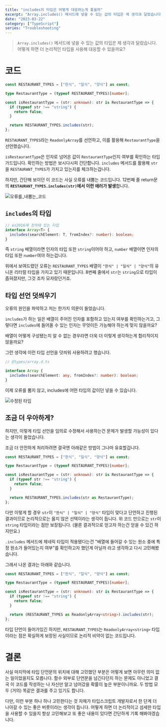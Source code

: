 ```yaml
---
title: "includes의 타입은 어떻게 대응하는게 좋을까"
excerpt: "Array.includes() 메서드에 넣을 수 있는 값의 타입은 제 생각과 달랐습니다. 어떻게 하면 더 논리적인 타입을 사용해 대응할 수 있을까요?"
date: "2023-03-22"
category: ["TypeScript"]
series: "Troubleshooting"
---
```


> `Array.includes()` 메서드에 넣을 수 있는 값의 타입은 제 생각과 달랐습니다. 어떻게 하면 더 논리적인 타입을 사용해 대응할 수 있을까요?

# 코드

```ts
const RESTAURANT_TYPES = ["한식", "일식", "양식"] as const;

type RestaurantType = (typeof RESTAURANT_TYPES)[number];

const isRestaurantType = (str: unknown): str is RestaurantType => {
  if (typeof str !== "string") {
    return false;
  }

  return RESTAURANT_TYPES.includes(str);
};
```

`RESTAURANT_TYPES`라는 `ReadonlyArray`를 선언하고, 이를 활용해 `RestaurantType`을 선언했습니다.

`isRestaurantType`은 인자로 넘어온 값이 `RestaurantType`인지 여부를 확인하는 타입 가드입니다. 확인하는 방법은 보시다시피 간단합니다. `includes` 메서드를 활용해 `str`을 `RESTAURANT_TYPES`가 가지고 있는지를 체크하는겁니다.

하지만, 간단해 보이던 이 코드는 사실 오류를 내뿜는 코드입니다. 12번째 줄 return문의 **`RESTAURANT_TYPES.includes(str)`에서 이런 에러가 발생**합니다.

![오류를_내뿜는_코드](/static/img/includes의_타입은_어떻게_대응하는게_좋을까/error.png)

## `includes`의 타입

```ts
// es2016에 정의돼 있는 타입
interface Array<T> {
  includes(searchElement: T, fromIndex?: number): boolean;
}
```

즉 `string` 배열이라면 인자의 타입 또한 `string`이어야 하고, `number` 배열이면 인자의 타입 또한 `number`여야 하는겁니다.

위에서 보여드렸던 오류는 `RESTAURANT_TYPES` 배열이 `"한식" | "일식" | "양식"`의 유니온 리터럴 타입을 가지고 있기 때문입니다. 8번째 줄에서 `str`는 `string`으로 타입이 좁혀졌지만, 그것 조차 모자랐던거죠.

## 타입 선언 덧씌우기

오류의 원인을 파악하고 저는 한가지 의문이 들었습니다.

`includes`가 하는 일은 배열이 주어진 인자를 포함하고 있는지 여부를 확인하는거고, 그렇다면 `includes`에 들어올 수 있는 인자는 무엇이든 가능해야 하는게 맞지 않을까요?

배열이 어떻게 구성됐는지 알 수 없는 경우라면 더욱 더 이렇게 생각하는게 합리적이지 않을까요?

그런 생각에 이런 타입 선언을 덧씌워 사용하려고 했습니다.

```ts
// @types/array.d.ts

interface Array {
  includes(searchElement: any, fromIndex?: number): boolean;
}
```

이제 오류를 뿜지 않고, includes에 어떤 타입의 값이던 넣을 수 있습니다.

![수정된 타입](/static/img/includes의_타입은_어떻게_대응하는게_좋을까/type.png)

## 조금 더 우아하게?

하지만, 이렇게 타입 선언을 임의로 수정해서 사용하는건 문제가 발생할 가능성이 있다는 생각이 들었습니다.

조금 더 안전하게 처리하려면 결국엔 아래같은 방법이 그나마 유효할겁니다.

```ts
const RESTAURANT_TYPES = ["한식", "일식", "양식"] as const;

type RestaurantType = (typeof RESTAURANT_TYPES)[number];

const isRestaurantType = (str: unknown): str is RestaurantType => {
  if (typeof str !== "string") {
    return false;
  }

  return RESTAURANT_TYPES.includes(str as RestaurantType);
};
```

다만 이렇게 할 경우 `str`이 `"한식" | "일식" | "양식"` 타입이 맞다고 단언하고 진행된 결과이므로 논리적으로는 옳지 않은 선택이라는 생각이 듭니다. 위 코드 만으로는 `str`이 `string` 타입이라는 점만 보장됩니다. (물론 결과적으로 얻고자 하는건 얻을 수 있긴 하지만요.)

`.includes` 메서드에 제네릭 타입이 적용됐다는건 "배열에 들어갈 수 있는 원소 중에 특정 원소가 들어있는지 여부"를 확인하고자 했던게 아닐까 라고 생각하고 다시 고민해봤습니다.

그래서 나온 결과는 아래와 같습니다.

```ts
const RESTAURANT_TYPES = ["한식", "일식", "양식"] as const;

type RestaurantType = (typeof RESTAURANT_TYPES)[number];

const isRestaurantType = (str: unknown): str is RestaurantType => {
  if (typeof str !== "string") {
    return false;
  }

  return (RESTAURANT_TYPES as ReadonlyArray<string>).includes(str);
};
```

타입 단언이 들어가있긴 하지만, `RESTAURANT_TYPES`는 `ReadonlyArray<string>` 타입이라는 점은 확실하게 보장된 사실이므로 논리적 비약이 없는 코드입니다.

# 결론

사실 마지막에 타입 단언문의 위치에 대해 고민했던 부분은 어떻게 보면 아무런 의미 없는 일이었을지도 모릅니다. 함수 외부로 단언문을 넘긴다던지 하는 문제도 아니었고 결국 이 코드를 작성하는 나 자신만 알고 넘어갔을 확률이 높은 부분이니까요. 두 방법 모두 (거의) 똑같은 결과를 주고 있기도 합니다.

다만, 이런 부분 하나 하나 고민한다는 것 자체가 타입스크립트 개발자로서 한 단계 더 나아갈 수 있는 좋은 버릇이라는 생각이 듭니다. 어떻게 하면 더 논리적이고 섬세한 타입을 사용할 수 있을지 항상 고민해보고 또 좋은 내용이 있다면 간단하게 기록 해봐야겠습니다.
